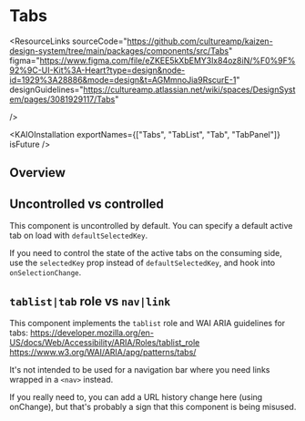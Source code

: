 
<Meta title="Actions/Tabs/Tabs (Future)/API Specification" />

# Tabs

<ResourceLinks
  sourceCode="https://github.com/cultureamp/kaizen-design-system/tree/main/packages/components/src/Tabs"
  figma="https://www.figma.com/file/eZKEE5kXbEMY3lx84oz8iN/%F0%9F%92%9C-UI-Kit%3A-Heart?type=design&node-id=1929%3A28886&mode=design&t=AGMmnoJia9RscurE-1"
  designGuidelines="https://cultureamp.atlassian.net/wiki/spaces/DesignSystem/pages/3081929117/Tabs"

/>

<KAIOInstallation
  exportNames={["Tabs", "TabList", "Tab", "TabPanel"]}
  isFuture
/>

## Overview

<Canvas of={TabsStories.Playground} />
<Controls of={TabsStories.Playground} />

## Uncontrolled vs controlled

This component is uncontrolled by default. You can specify a default active tab on load with `defaultSelectedKey`.

If you need to control the state of the active tabs on the consuming side, use the `selectedKey` prop instead of `defaultSelectedKey`, and hook into `onSelectionChange`.

<Canvas of={TabsStories.Controlled} />


## `tablist|tab` role vs `nav|link`

This component implements the `tablist` role and WAI ARIA guidelines for tabs:
https://developer.mozilla.org/en-US/docs/Web/Accessibility/ARIA/Roles/tablist_role
https://www.w3.org/WAI/ARIA/apg/patterns/tabs/

It's not intended to be used for a navigation bar where you need links wrapped in a `<nav>` instead.

If you really need to, you can add a URL history change here (using onChange), but that's probably a sign that this component is being misused.
